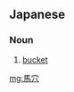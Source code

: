 ==Japanese==
{{wikipedia|lang=ja}}
{{ja-kanjitab|ば|けつ|yomi=o}}

===Noun===
{{ja-noun|バケツ}}

# [[bucket]]

[[mg:馬穴]]